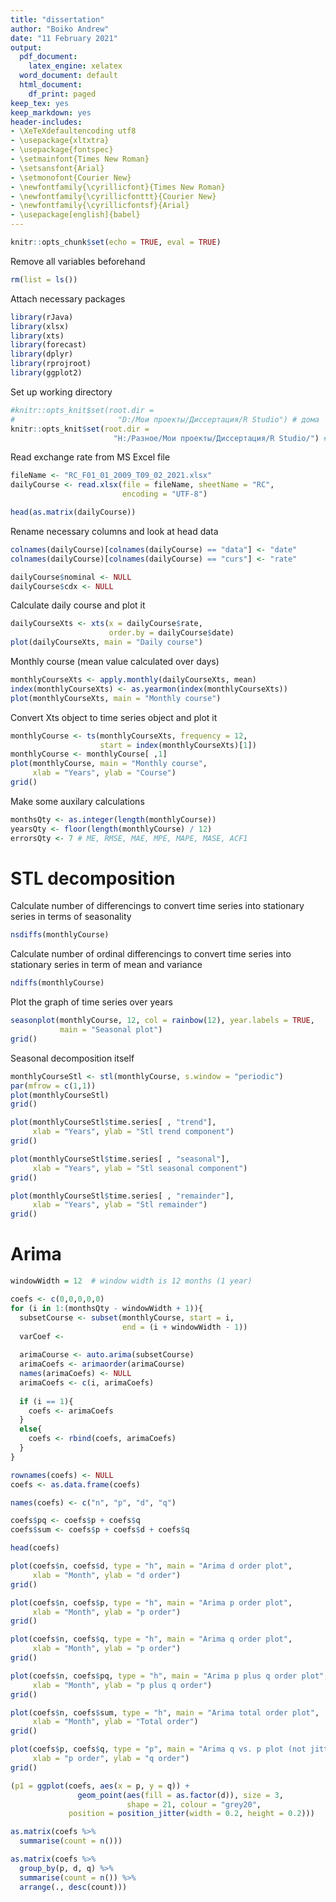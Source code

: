```yaml
---
title: "dissertation"
author: "Boiko Andrew"
date: "11 February 2021"
output:
  pdf_document:
    latex_engine: xelatex
  word_document: default
  html_document:
    df_print: paged
keep_tex: yes
keep_markdown: yes
header-includes:
- \XeTeXdefaultencoding utf8
- \usepackage{xltxtra}
- \usepackage{fontspec}
- \setmainfont{Times New Roman}
- \setsansfont{Arial}
- \setmonofont{Courier New}
- \newfontfamily{\cyrillicfont}{Times New Roman}
- \newfontfamily{\cyrillicfonttt}{Courier New}
- \newfontfamily{\cyrillicfontsf}{Arial}
- \usepackage[english]{babel}
---
```


```r
knitr::opts_chunk$set(echo = TRUE, eval = TRUE)
```

Remove all variables beforehand
```r
rm(list = ls())
```

Attach necessary packages
```r
library(rJava)
library(xlsx)
library(xts)
library(forecast)
library(dplyr)
library(rprojroot)
library(ggplot2)
```

Set up working directory
```r
#knitr::opts_knit$set(root.dir =
#                       "D:/Мои проекты/Диссертация/R Studio") # дома
knitr::opts_knit$set(root.dir =
                       "H:/Разное/Мои проекты/Диссертация/R Studio/") # на работе
```

Read exchange rate from MS Excel file
```r
fileName <- "RC_F01_01_2009_T09_02_2021.xlsx"
dailyCourse <- read.xlsx(file = fileName, sheetName = "RC",
                         encoding = "UTF-8")
```

```r
head(as.matrix(dailyCourse))
```

Rename necessary columns and look at head data
```r
colnames(dailyCourse)[colnames(dailyCourse) == "data"] <- "date"
colnames(dailyCourse)[colnames(dailyCourse) == "curs"] <- "rate"

dailyCourse$nominal <- NULL
dailyCourse$cdx <- NULL
```

Calculate daily сourse and plot it
```r
dailyCourseXts <- xts(x = dailyCourse$rate,
                      order.by = dailyCourse$date)
plot(dailyCourseXts, main = "Daily course")
```

Monthly course (mean value calculated over days)
```r
monthlyCourseXts <- apply.monthly(dailyCourseXts, mean)
index(monthlyCourseXts) <- as.yearmon(index(monthlyCourseXts))
plot(monthlyCourseXts, main = "Monthly course")
```

Convert Xts object to time series object and plot it
```r
monthlyCourse <- ts(monthlyCourseXts, frequency = 12,
                    start = index(monthlyCourseXts)[1])
monthlyCourse <- monthlyCourse[ ,1]
plot(monthlyCourse, main = "Monthly course",
     xlab = "Years", ylab = "Course")
grid()
```

Make some auxilary calculations
```r
monthsQty <- as.integer(length(monthlyCourse))
yearsQty <- floor(length(monthlyCourse) / 12)
errorsQty <- 7 # ME, RMSE, MAE, MPE, MAPE, MASE, ACF1
```

# STL decomposition
Calculate number of differencings to convert time series into
stationary series in terms of seasonality
```r
nsdiffs(monthlyCourse)
```

Calculate number of ordinal differencings to convert time series into
stationary series in term of mean and variance
```r
ndiffs(monthlyCourse)
```

Plot the graph of time series over years
```r
seasonplot(monthlyCourse, 12, col = rainbow(12), year.labels = TRUE,
           main = "Seasonal plot")
grid()
```

Seasonal decomposition itself
```r
monthlyCourseStl <- stl(monthlyCourse, s.window = "periodic")
par(mfrow = c(1,1))
plot(monthlyCourseStl)
grid()
```

```r
plot(monthlyCourseStl$time.series[ , "trend"],
     xlab = "Years", ylab = "Stl trend component")
grid()

```

```r
plot(monthlyCourseStl$time.series[ , "seasonal"],
     xlab = "Years", ylab = "Stl seasonal component")
grid()
```
``` r
plot(monthlyCourseStl$time.series[ , "remainder"],
     xlab = "Years", ylab = "Stl remainder")
grid()
```

# Arima
```r
windowWidth = 12  # window width is 12 months (1 year)

coefs <- c(0,0,0,0,0)
for (i in 1:(monthsQty - windowWidth + 1)){
  subsetCourse <- subset(monthlyCourse, start = i,
                         end = (i + windowWidth - 1))
  varCoef <- 
  
  arimaCourse <- auto.arima(subsetCourse)
  arimaCoefs <- arimaorder(arimaCourse)
  names(arimaCoefs) <- NULL
  arimaCoefs <- c(i, arimaCoefs)
  
  if (i == 1){
    coefs <- arimaCoefs
  }
  else{
    coefs <- rbind(coefs, arimaCoefs)
  }
}

rownames(coefs) <- NULL
coefs <- as.data.frame(coefs)

names(coefs) <- c("n", "p", "d", "q")

coefs$pq <- coefs$p + coefs$q
coefs$sum <- coefs$p + coefs$d + coefs$q
```

```r
head(coefs)
```

```r
plot(coefs$n, coefs$d, type = "h", main = "Arima d order plot",
     xlab = "Month", ylab = "d order")
grid()
```
```r
plot(coefs$n, coefs$p, type = "h", main = "Arima p order plot",
     xlab = "Month", ylab = "p order")
grid()
```
```r
plot(coefs$n, coefs$q, type = "h", main = "Arima q order plot",
     xlab = "Month", ylab = "p order")
grid()
```

```r
plot(coefs$n, coefs$pq, type = "h", main = "Arima p plus q order plot",
     xlab = "Month", ylab = "p plus q order")
grid()
```

``` r
plot(coefs$n, coefs$sum, type = "h", main = "Arima total order plot",
     xlab = "Month", ylab = "Total order")
grid()
```
```r
plot(coefs$p, coefs$q, type = "p", main = "Arima q vs. p plot (not jittered)",
     xlab = "p order", ylab = "q order")
grid()
```

```r
(p1 = ggplot(coefs, aes(x = p, y = q)) +
               geom_point(aes(fill = as.factor(d)), size = 3,
                          shape = 21, colour = "grey20",
             position = position_jitter(width = 0.2, height = 0.2)))
```
```r
as.matrix(coefs %>%
  summarise(count = n()))
```
```r
as.matrix(coefs %>%
  group_by(p, d, q) %>%
  summarise(count = n()) %>%
  arrange(., desc(count)))
```











